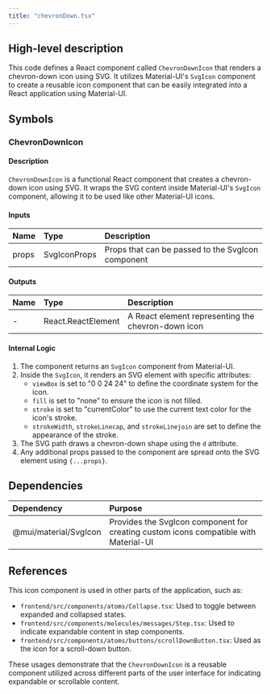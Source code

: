 ```yaml
---
title: "chevronDown.tsx"
---
```


## High-level description
This code defines a React component called `ChevronDownIcon` that renders a chevron-down icon using SVG. It utilizes Material-UI's `SvgIcon` component to create a reusable icon component that can be easily integrated into a React application using Material-UI.

## Symbols

### ChevronDownIcon
#### Description
`ChevronDownIcon` is a functional React component that creates a chevron-down icon using SVG. It wraps the SVG content inside Material-UI's `SvgIcon` component, allowing it to be used like other Material-UI icons.

#### Inputs
| Name | Type | Description |
|:-----|:-----|:------------|
| props | SvgIconProps | Props that can be passed to the SvgIcon component |

#### Outputs
| Name | Type | Description |
|:-----|:-----|:------------|
| - | React.ReactElement | A React element representing the chevron-down icon |

#### Internal Logic
1. The component returns an `SvgIcon` component from Material-UI.
2. Inside the `SvgIcon`, it renders an SVG element with specific attributes:
   - `viewBox` is set to "0 0 24 24" to define the coordinate system for the icon.
   - `fill` is set to "none" to ensure the icon is not filled.
   - `stroke` is set to "currentColor" to use the current text color for the icon's stroke.
   - `strokeWidth`, `strokeLinecap`, and `strokeLinejoin` are set to define the appearance of the stroke.
3. The SVG path draws a chevron-down shape using the `d` attribute.
4. Any additional props passed to the component are spread onto the SVG element using `{...props}`.

## Dependencies
| Dependency | Purpose |
|:-----------|:--------|
| @mui/material/SvgIcon | Provides the SvgIcon component for creating custom icons compatible with Material-UI |

## References
This icon component is used in other parts of the application, such as:
- `frontend/src/components/atoms/Collapse.tsx`: Used to toggle between expanded and collapsed states.
- `frontend/src/components/molecules/messages/Step.tsx`: Used to indicate expandable content in step components.
- `frontend/src/components/atoms/buttons/scrollDownButton.tsx`: Used as the icon for a scroll-down button.

These usages demonstrate that the `ChevronDownIcon` is a reusable component utilized across different parts of the user interface for indicating expandable or scrollable content.